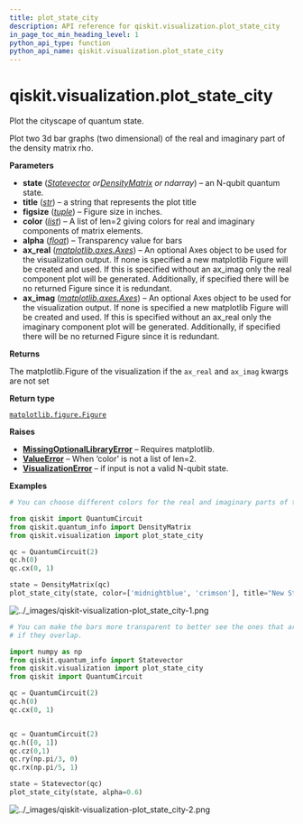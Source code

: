 ```yaml
---
title: plot_state_city
description: API reference for qiskit.visualization.plot_state_city
in_page_toc_min_heading_level: 1
python_api_type: function
python_api_name: qiskit.visualization.plot_state_city
---
```


<span id="qiskit-visualization-plot-state-city" />

# qiskit.visualization.plot\_state\_city

<Function id="qiskit.visualization.plot_state_city" isDedicatedPage={true} github="https://github.com/Qiskit/qiskit/tree/stable/1.2/qiskit/utils/lazy_tester.py#L360-L608" signature="qiskit.visualization.plot_state_city(state, title='', figsize=None, color=None, alpha=1, ax_real=None, ax_imag=None, *, filename=None)">
  Plot the cityscape of quantum state.

  Plot two 3d bar graphs (two dimensional) of the real and imaginary part of the density matrix rho.

  **Parameters**

  *   **state** ([*Statevector*](qiskit.quantum_info.Statevector "qiskit.quantum_info.Statevector")  *or*[*DensityMatrix*](qiskit.quantum_info.DensityMatrix "qiskit.quantum_info.DensityMatrix") *or ndarray*) – an N-qubit quantum state.
  *   **title** ([*str*](https://docs.python.org/3/library/stdtypes.html#str "(in Python v3.12)")) – a string that represents the plot title
  *   **figsize** ([*tuple*](https://docs.python.org/3/library/stdtypes.html#tuple "(in Python v3.12)")) – Figure size in inches.
  *   **color** ([*list*](https://docs.python.org/3/library/stdtypes.html#list "(in Python v3.12)")) – A list of len=2 giving colors for real and imaginary components of matrix elements.
  *   **alpha** ([*float*](https://docs.python.org/3/library/functions.html#float "(in Python v3.12)")) – Transparency value for bars
  *   **ax\_real** ([*matplotlib.axes.Axes*](https://matplotlib.org/stable/api/_as_gen/matplotlib.axes.Axes.html#matplotlib.axes.Axes "(in Matplotlib v3.9.2)")) – An optional Axes object to be used for the visualization output. If none is specified a new matplotlib Figure will be created and used. If this is specified without an ax\_imag only the real component plot will be generated. Additionally, if specified there will be no returned Figure since it is redundant.
  *   **ax\_imag** ([*matplotlib.axes.Axes*](https://matplotlib.org/stable/api/_as_gen/matplotlib.axes.Axes.html#matplotlib.axes.Axes "(in Matplotlib v3.9.2)")) – An optional Axes object to be used for the visualization output. If none is specified a new matplotlib Figure will be created and used. If this is specified without an ax\_real only the imaginary component plot will be generated. Additionally, if specified there will be no returned Figure since it is redundant.

  **Returns**

  The matplotlib.Figure of the visualization if the `ax_real` and `ax_imag` kwargs are not set

  **Return type**

  [`matplotlib.figure.Figure`](https://matplotlib.org/stable/api/_as_gen/matplotlib.figure.Figure.html#matplotlib.figure.Figure "(in Matplotlib v3.9.2)")

  **Raises**

  *   [**MissingOptionalLibraryError**](exceptions#qiskit.exceptions.MissingOptionalLibraryError "qiskit.exceptions.MissingOptionalLibraryError") – Requires matplotlib.
  *   [**ValueError**](https://docs.python.org/3/library/exceptions.html#ValueError "(in Python v3.12)") – When ‘color’ is not a list of len=2.
  *   [**VisualizationError**](visualization#qiskit.visualization.VisualizationError "qiskit.visualization.VisualizationError") – if input is not a valid N-qubit state.

  **Examples**

  ```python
  # You can choose different colors for the real and imaginary parts of the density matrix.

  from qiskit import QuantumCircuit
  from qiskit.quantum_info import DensityMatrix
  from qiskit.visualization import plot_state_city

  qc = QuantumCircuit(2)
  qc.h(0)
  qc.cx(0, 1)

  state = DensityMatrix(qc)
  plot_state_city(state, color=['midnightblue', 'crimson'], title="New State City")
  ```

  ![../\_images/qiskit-visualization-plot\_state\_city-1.png](/images/api/qiskit/qiskit-visualization-plot_state_city-1.png)

  ```python
  # You can make the bars more transparent to better see the ones that are behind
  # if they overlap.

  import numpy as np
  from qiskit.quantum_info import Statevector
  from qiskit.visualization import plot_state_city
  from qiskit import QuantumCircuit

  qc = QuantumCircuit(2)
  qc.h(0)
  qc.cx(0, 1)


  qc = QuantumCircuit(2)
  qc.h([0, 1])
  qc.cz(0,1)
  qc.ry(np.pi/3, 0)
  qc.rx(np.pi/5, 1)

  state = Statevector(qc)
  plot_state_city(state, alpha=0.6)
  ```

  ![../\_images/qiskit-visualization-plot\_state\_city-2.png](/images/api/qiskit/qiskit-visualization-plot_state_city-2.png)
</Function>

